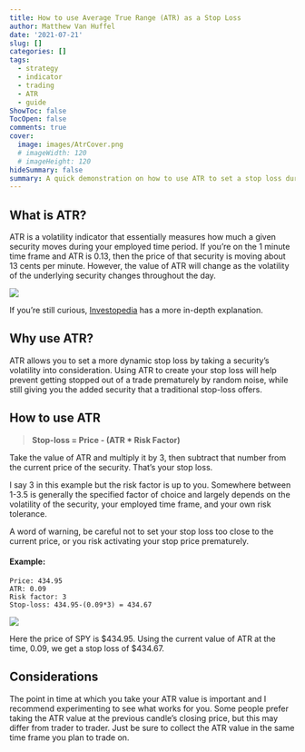 ```yaml
---
title: How to use Average True Range (ATR) as a Stop Loss
author: Matthew Van Huffel
date: '2021-07-21'
slug: []
categories: []
tags: 
  - strategy
  - indicator
  - trading
  - ATR
  - guide
ShowToc: false
TocOpen: false
comments: true
cover:
  image: images/AtrCover.png
  # imageWidth: 120
  # imageHeight: 120
hideSummary: false
summary: A quick demonstration on how to use ATR to set a stop loss during a trade.
---
```


## What is ATR?

ATR is a volatility indicator that essentially measures how much a given security moves during your employed time period. If you're on the 1 minute time frame and ATR is 0.13, then the price of that security is moving about 13 cents per minute. However, the value of ATR will change as the volatility of the underlying security changes throughout the day.


![](images/Atrprev.png)


If you're still curious, [Investopedia](https://www.investopedia.com/terms/a/atr.asp) has a more in-depth explanation.

## Why use ATR?

ATR allows you to set a more dynamic stop loss by taking a security's volatility into consideration. Using ATR to create your stop loss will help prevent getting stopped out of a trade prematurely by random noise, while still giving you the added security that a traditional stop-loss offers. 

## How to use ATR

> **Stop-loss = Price - (ATR * Risk Factor)**

Take the value of ATR and multiply it by 3, then subtract that number from the current price of the security. That's your stop loss. 

I say 3 in this example but the risk factor is up to you. Somewhere between 1-3.5 is generally the specified factor of choice and largely depends on the volatility of the security, your employed time frame, and your own risk tolerance.

A word of warning, be careful not to set your stop loss too close to the current price, or you risk activating your stop price prematurely. 

#### Example:

```
Price: 434.95
ATR: 0.09
Risk factor: 3
Stop-loss: 434.95-(0.09*3) = 434.67

```
 

![](images/exampleatr.png)

Here the price of SPY is $434.95. Using the current value of ATR at the time, 0.09, we get a stop loss of $434.67. 

## Considerations

The point in time at which you take your ATR value is important and I recommend experimenting to see what works for you. Some people prefer taking the ATR value at the previous candle's closing price, but this may differ from trader to trader. Just be sure to collect the ATR value in the same time frame you plan to trade on.